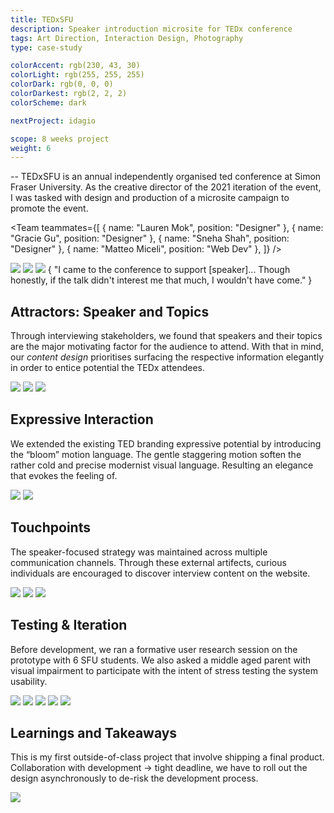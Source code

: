 ```yaml
---
title: TEDxSFU
description: Speaker introduction microsite for TEDx conference
tags: Art Direction, Interaction Design, Photography
type: case-study

colorAccent: rgb(230, 43, 30)
colorLight: rgb(255, 255, 255)
colorDark: rgb(0, 0, 0)
colorDarkest: rgb(2, 2, 2)
colorScheme: dark

nextProject: idagio

scope: 8 weeks project
weight: 6
---
```


<FullImage src="/project-assets/tedxsfu/intro.jpg" width={1904} height={1128} />

-- TEDxSFU is an annual independently organised ted conference at Simon Fraser University. As the creative director of the 2021 iteration of the event, I was tasked with design and production of a microsite campaign to promote the event.

<Team
  teammates={[
    { name: "Lauren Mok", position: "Designer" },
    { name: "Gracie Gu", position: "Designer" },
    { name: "Sneha Shah", position: "Designer" },
    { name: "Matteo Miceli", position: "Web Dev" },
  ]}
/>

<LayoutFull>
  <Image src="/project-assets/tedxsfu/screen.jpg" width={1792} height={1053} />
</LayoutFull>

<LayoutFull grid="3/3">
  <Image src="/project-assets/tedxsfu/screen.jpg" width={1792} height={1053} />
  <Image src="/project-assets/tedxsfu/screen.jpg" width={1792} height={1053} />
</LayoutFull>

<Quote who="University Student" title="User Testing Participant">
  {
    "I came to the conference to support [speaker]... Though honestly, if the talk didn't interest me that much, I wouldn't have come."
  }
</Quote>

## Attractors: Speaker and Topics

Through interviewing stakeholders, we found that speakers and their topics are the major motivating factor for the audience to attend. With that in mind, our _content design_ prioritises surfacing the respective information elegantly in order to entice potential the TEDx attendees.

<LayoutFull extraMargin>
  <Image
    src="/project-assets/tedxsfu/screen.jpg"
    width={1792}
    height={1053}
    caption="content teaser let audience to have a taste of what the talk was about"
  />
</LayoutFull>
<LayoutFull grid="2/4">
  <Image
    src="/project-assets/tedxsfu/screen.jpg"
    width={1792}
    height={1053}
    caption="Landing page that puts the speaker front and center"
  />
  <Image
    src="/project-assets/tedxsfu/screen.jpg"
    width={1792}
    height={1053}
    caption=""
  />
</LayoutFull>

## Expressive Interaction

We extended the existing TED branding expressive potential by introducing the “bloom” motion language. The gentle staggering motion soften the rather cold and precise modernist visual language. Resulting an elegance that evokes the feeling of.

<LayoutMainContent grid="3/2" extraMargin>
  <Image src="/project-assets/tedxsfu/screen.jpg" width={1792} height={1053} />
  <Image src="/project-assets/tedxsfu/screen.jpg" width={1792} height={1053} />
</LayoutMainContent>

## Touchpoints

The speaker-focused strategy was maintained across multiple communication channels. Through these external artifects, curious individuals are encouraged to discover interview content on the website.

<LayoutMainContent extraMargin>
  <Image src="/project-assets/tedxsfu/screen.jpg" width={1792} height={1053} />
</LayoutMainContent>

<LayoutMainContent grid="2/3">
  <Image src="/project-assets/tedxsfu/screen.jpg" width={1792} height={1053} />
  <Image src="/project-assets/tedxsfu/screen.jpg" width={1792} height={1053} />
</LayoutMainContent>

## Testing & Iteration

Before development, we ran a formative user research session on the prototype with 6 SFU students. We also asked a middle aged parent with visual impairment to participate with the intent of stress testing the system usability.

<LayoutMainContent grid="2/3" extraMargin>
  <Image src="/project-assets/tedxsfu/screen.jpg" width={1792} height={1053} />
  <Image src="/project-assets/tedxsfu/screen.jpg" width={1792} height={1053} />
</LayoutMainContent>

<LayoutMainContent grid="2/3" extraMargin>
  <Image src="/project-assets/tedxsfu/screen.jpg" width={1792} height={1053} />
  <Image src="/project-assets/tedxsfu/screen.jpg" width={1792} height={1053} />
</LayoutMainContent>

<LayoutMainContent extraMargin>
  <Image src="/project-assets/tedxsfu/screen.jpg" width={1792} height={1053} />
</LayoutMainContent>

## Learnings and Takeaways

This is my first outside-of-class project that involve shipping a final product. Collaboration with development -> tight deadline, we have to roll out the design asynchronously to de-risk the development process.

<LayoutFull extraMargin>
  <Image
    src="https://tedxsfu2021.netlify.app/images/teams/creative-team.webp"
    width={1920}
    height={1080}
  />
</LayoutFull>
